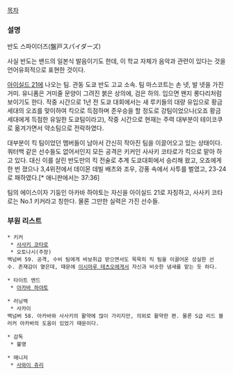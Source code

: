 [[목차]]

=== 설명 ===
반도 스파이더즈(盤戸スパイダーズ)

사실 반도는 밴드의 일본식 발음이기도 한데, 이 학교 자체가 음악과 관련이 있다는 것을 언어유희적으로 표현한 것이다.

[[아이실드 21]]에 나오는 팀. 관동 도쿄 반도 고교 소속. 팀 마스코트는 손 넷, 발 넷을 가진 거미. 유니폼은 거미줄 문양이 그려진 붉은 상의에, 검은 하의. 입으면 왠지 롱다리처럼 보이기도 한다. 작중 시간으로 1년 전 도쿄 대회에서는 새 루키들의 대량 유입으로 황금세대의 오죠를 맞이하여 킥으로 득점하며 준우승을 할 정도로 강팀이었으나(오죠 황금세대에게 득점한 유일한 도쿄팀이라고), 작중 시간으로 현재는 주력 대부분이 테이코쿠로 옮겨가면서 약소팀으로 전락하였다.

대부분이 킥 팀이었던 멤버들이 남아서 간신히 작아진 팀을 이끌어오고 있는 상태이다. 쿼터백 같은 선수들도 없어서인지 모든 공격은 키커인 사사키 코타로가 킥으로 맡아 하고 있다. 대신 이를 살린 반도만의 킥 전술로 추계 도쿄대회에서 승리해 왔고, 오죠에게 한 번 졌으나 3,4위전에서 데이몬 데빌 배츠와 조우, 강풍 속에서 사투를 벌였고, 23-24로 패하였다.[* 애니판에서는 37:36]

팀의 에이스이자 기둥인 아카바 하야토는 자신을 아이실드 21로 자칭하고, 사사키 코타로는 No.1 키커라고 칭한다. 물론 그만한 실력은 가진 선수들.

=== 부원 리스트 ===
 * 키커
  * [[사사키 코타로]]
  * 오토나시(주장)
 백넘버 59. 공격, 수비 팀에게 바보취급 받으면서도 묵묵히 킥 팀을 이끌어온 성실한 선수. 존재감이 옅은데, 때문에 [[이시마루 테츠오]]에게서 자신과 비슷한 냄새를 맡는 듯 하다.

 * 타이트 엔드
  * [[아카바 하야토]]

 * 러닝백
  * 사카이
 백넘버 58. 아카바와 사사키의 활약에 많이 가리지만, 의외로 활약한 편. 물론 S급 리드 블러커 아카바의 도움이 있었기 때문이다.

 * 감독
  * 불명

 * 매니저
  * [[사와이 쥬리]]
